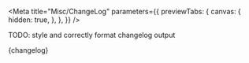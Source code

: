 
<Meta
  title="Misc/ChangeLog"
  parameters={{
    previewTabs: {
      canvas: {
        hidden: true,
      },
    },
  }}
/>

<div
  style={{
    margin: '0 0 1rem',
    padding: '1rem',
    background: 'red',
    fontWeight: 'bold',
    color: 'white',
  }}
>
  TODO: style and correctly format changelog output
</div>

<ReactMarkdown>{changelog}</ReactMarkdown>
